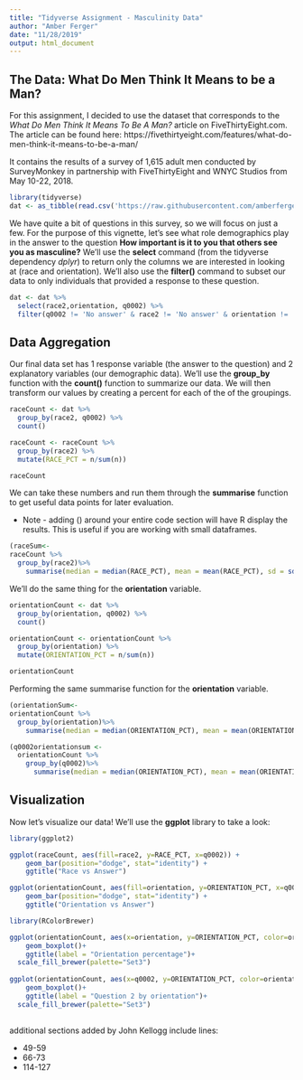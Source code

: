 ---
title: "Tidyverse Assignment - Masculinity Data"
author: "Amber Ferger"
date: "11/28/2019"
output: html_document
---

## The Data: What Do Men Think It Means to be a Man?
For this assignment, I decided to use the dataset that corresponds to the *What Do Men Think It Means To Be A Man?* article on FiveThirtyEight.com. The article can be found here: https://fivethirtyeight.com/features/what-do-men-think-it-means-to-be-a-man/

It contains the results of a survey of 1,615 adult men conducted by SurveyMonkey in partnership with FiveThirtyEight and WNYC Studios from May 10-22, 2018. 

``` {r, warning = FALSE, message = FALSE}

library(tidyverse)
dat <- as_tibble(read.csv('https://raw.githubusercontent.com/amberferger/DATA607_Masculinity/master/raw-responses.csv'))

```


We have quite a bit of questions in this survey, so we will focus on just a few. For the purpose of this vignette, let's see what role demographics play in the answer to the question **How important is it to you that others see you as masculine?** We'll use the **select** command (from the tidyverse dependency *dplyr*) to return only the columns we are interested in looking at (race and orientation). We'll also use the **filter()** command to subset our data to only individuals that provided a response to these question. 


``` {r}

dat <- dat %>% 
  select(race2,orientation, q0002) %>%
  filter(q0002 != 'No answer' & race2 != 'No answer' & orientation != 'No answer')

```


## Data Aggregation

Our final data set has 1 response variable (the answer to the question) and 2 explanatory variables (our demographic data). We'll use the **group_by** function with the **count()** function to summarize our data. We will then transform our values by creating a percent for each of the of the groupings.
``` {r}

raceCount <- dat %>% 
  group_by(race2, q0002) %>%
  count()

raceCount <- raceCount %>% 
  group_by(race2) %>%
  mutate(RACE_PCT = n/sum(n))

raceCount

```

We can take these numbers and run them through the **summarise** function to get useful data points for later evaluation. 

* Note - adding () around your entire code section will have R display the results.  This is useful if you are working with small dataframes.   

```{r}
(raceSum<-
raceCount %>%
  group_by(race2)%>%
    summarise(median = median(RACE_PCT), mean = mean(RACE_PCT), sd = sd(RACE_PCT)))
```
  
We'll do the same thing for the **orientation** variable. 
  
``` {r}

orientationCount <- dat %>% 
  group_by(orientation, q0002) %>%
  count()

orientationCount <- orientationCount %>% 
  group_by(orientation) %>%
  mutate(ORIENTATION_PCT = n/sum(n))

orientationCount

```
  
Performing the same summarise function for the **orientation** variable.
  
```{r}
(orientationSum<-
orientationCount %>%
  group_by(orientation)%>%
    summarise(median = median(ORIENTATION_PCT), mean = mean(ORIENTATION_PCT), sd = sd(ORIENTATION_PCT)))

(q0002orientationsum <-
  orientationCount %>%
    group_by(q0002)%>%
      summarise(median = median(ORIENTATION_PCT), mean = mean(ORIENTATION_PCT), sd = sd(ORIENTATION_PCT)))
```


## Visualization 

Now let's visualize our data! We'll use the **ggplot** library to take a look: 

``` {r}
library(ggplot2)

ggplot(raceCount, aes(fill=race2, y=RACE_PCT, x=q0002)) + 
    geom_bar(position="dodge", stat="identity") +
    ggtitle("Race vs Answer")

```


``` {r}

ggplot(orientationCount, aes(fill=orientation, y=ORIENTATION_PCT, x=q0002)) + 
    geom_bar(position="dodge", stat="identity") +
    ggtitle("Orientation vs Answer")

```

```{r}
library(RColorBrewer)

ggplot(orientationCount, aes(x=orientation, y=ORIENTATION_PCT, color=orientation)) +
    geom_boxplot()+
    ggtitle(label = "Orientation percentage")+
  scale_fill_brewer(palette="Set3")
 
ggplot(orientationCount, aes(x=q0002, y=ORIENTATION_PCT, color=orientation)) +
    geom_boxplot()+
    ggtitle(label = "Question 2 by orientation")+
  scale_fill_brewer(palette="Set3")
 
```
additional sections added by John Kellogg include lines:

* 49-59
* 66-73
* 114-127

